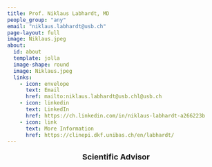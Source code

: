 ```yaml
---
title: Prof. Niklaus Labhardt, MD
people_group: "any"
email: "niklaus.labhardt@usb.ch"
page-layout: full
image: Niklaus.jpeg
about: 
  id: about
  template: jolla
  image-shape: round
  image: Niklaus.jpeg
  links:
    - icon: envelope
      text: Email
      href: mailto:niklaus.labhardt@usb.chl@usb.ch
    - icon: linkedin
      text: LinkedIn
      href: https://ch.linkedin.com/in/niklaus-labhardt-a266223b
    - icon: link
      text: More Information
      href: https://clinepi.dkf.unibas.ch/en/labhardt/
---
```

<div style="text-align: center;">
  <p style="font-size: 18px; font-weight: bold;">Scientific Advisor</p>
</div>